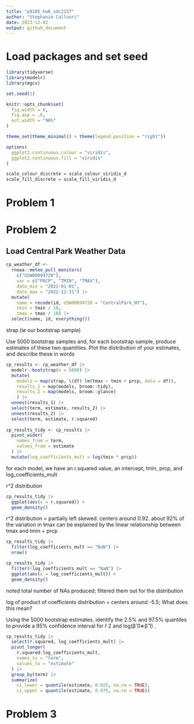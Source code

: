 ```yaml
---
title: "p8105_hw6_sdc2157"
author: "Stephanie Calluori"
date: 2023-12-02
output: github_document
---
```


# Load packages and set seed
```r
library(tidyverse)
library(modelr)
library(mgcv)

set.seed(1)

```

```r
knitr::opts_chunk$set(
  fig.width = 6,
  fig.asp = .6,
  out.width = "90%"
)

theme_set(theme_minimal() + theme(legend.position = "right"))

options(
  ggplot2.continuous.colour = "viridis",
  ggplot2.continuous.fill = "viridis"
)

scale_colour_discrete = scale_colour_viridis_d
scale_fill_discrete = scale_fill_viridis_d
```

# Problem 1



# Problem 2
## Load Central Park Weather Data
```r
cp_weather_df <-
  rnoaa::meteo_pull_monitors(
    c("USW00094728"),
    var = c("PRCP", "TMIN", "TMAX"), 
    date_min = "2022-01-01",
    date_max = "2022-12-31") |>
  mutate(
    name = recode(id, USW00094728 = "CentralPark_NY"),
    tmin = tmin / 10,
    tmax = tmax / 10) |>
  select(name, id, everything())

```

strap (ie our bootstrap sample)

Use 5000 bootstrap samples and, for each bootstrap sample, produce estimates of these two quantities. Plot the distribution of your estimates, and describe these in words

```r
cp_results <- cp_weather_df |> 
  modelr::bootstrap(n = 5000) |> 
  mutate(
    models = map(strap, \(df) lm(tmax ~ tmin + prcp, data = df)),
    results_1 = map(models, broom::tidy),
    results_2 = map(models, broom::glance)
    ) |> 
  unnest(results_1) |> 
  select(term, estimate, results_2) |> 
  unnest(results_2) |> 
  select(term, estimate, r.squared)
  
cp_results_tidy <- cp_results |> 
  pivot_wider(
    names_from = term,
    values_from = estimate
  ) |> 
  mutate(log_coefficients_mult = log(tmin * prcp))

```
for each model, we have an r.squared value, an intercept, tmin, prcp, and log_coefficients_mult

r^2 distribution
```r
cp_results_tidy |> 
  ggplot(aes(x = r.squared)) +
  geom_density()

```

r^2 distribution = partially left skewed. centers around 0.92. about 92% of the variation in tmax can be explained by the linear relationship between tmax and tmin + prcp

```r
cp_results_tidy |> 
  filter(log_coefficients_mult == "NaN") |> 
  nrow()

cp_results_tidy |> 
  filter(!log_coefficients_mult == "NaN") |> 
  ggplot(aes(x = log_coefficients_mult)) +
  geom_density()

```
noted total number of NAs produced; filtered them out for the distribution

log of product of coefficients distribution = centers around -5.5; What does this mean?

Using the 5000 bootstrap estimates, identify the 2.5% and 97.5% quantiles to provide a 95% confidence interval for r̂ 2
 and log(β̂ 0∗β̂ 1)
. 
```r
cp_results_tidy |> 
  select(r.squared, log_coefficients_mult) |> 
  pivot_longer(
    r.squared:log_coefficients_mult,
    names_to = "term",
    values_to = "estimate"
  ) |> 
  group_by(term) |> 
  summarize(
    ci_lower = quantile(estimate, 0.025, na.rm = TRUE),
    ci_upper = quantile(estimate, 0.975, na.rm = TRUE))
```


# Problem 3







